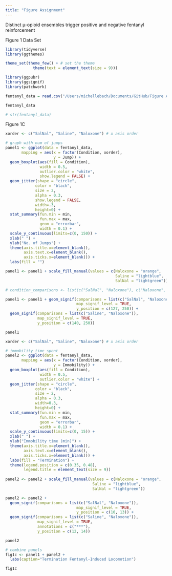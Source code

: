 ```yaml
---
title: "Figure Assignment"
---
```

Distinct µ-opioid ensembles trigger positive and negative fentanyl reinforcement 

Figure 1 Data Set
```r
library(tidyverse)
library(ggthemes)

theme_set(theme_few() + # set the theme
            theme(text = element_text(size = 9)))

library(ggpubr)
library(ggsignif)
library(patchwork)

fentanyl_data = read.csv("/Users/michellebach/Documents/GitHub/Figure Assignment/Compiled_Data.csv")

fentanyl_data

# str(fentanyl_data)
```

Figure 1C
```r
xorder <- c("SalNal", "Saline", "Naloxone") # x axis order
```


```r
# graph with num of jumps
panel1 <- ggplot(data = fentanyl_data,
       mapping = aes(x = factor(Condition, xorder),
                     y = Jump)) + 
  geom_boxplot(aes(fill = Condition),
               width = 0.5,
               outlier.color = "white",
               show.legend = FALSE) +
  geom_jitter(shape = "circle",
             color = "black",
             size = 2,
             alpha = 0.3,
             show.legend = FALSE,
             width=.3, 
             height=0) +
  stat_summary(fun.min = min, 
               fun.max = max, 
               geom = "errorbar", 
               width = 0.1) +
  scale_y_continuous(limits=c(0, 150)) +
  xlab(" ") +
  ylab("No. of Jumps") +
  theme(axis.title.x=element_blank(),
        axis.text.x=element_blank(),
        axis.ticks.x=element_blank()) +
  labs(fill = "")

panel1 <- panel1 + scale_fill_manual(values = c(Naloxone = "orange",
                                                Saline = "lightblue",
                                                SalNal = "lightgreen"))

# condition_comparisons <- list(c("SalNal", "Naloxone"), c("Naloxone", "Saline"))

panel1 <- panel1 + geom_signif(comparisons = list(c("SalNal", "Naloxone")),
                               map_signif_level = TRUE,
                               y_position = c(127, 250)) +
  geom_signif(comparisons = list(c("Saline", "Naloxone")),
              map_signif_level = TRUE,
              y_position = c(140, 250))

panel1
```

```r
xorder <- c("SalNal", "Saline", "Naloxone") # x axis order

# immobility time spent
panel2 <- ggplot(data = fentanyl_data,
       mapping = aes(x = factor(Condition, xorder),
                     y = Immobility)) + 
  geom_boxplot(aes(fill = Condition),
               width = 0.5,
               outlier.color = "white") +
  geom_jitter(shape = "circle",
             color = "black",
             size = 2,
             alpha = 0.3,
             width=0.3,
             height=0) +
  stat_summary(fun.min = min, 
               fun.max = max, 
               geom = "errorbar", 
               width = 0.1) +
  scale_y_continuous(limits=c(0, 15)) +
  xlab(" ") +
  ylab("Immobility time (min)") +
  theme(axis.title.x=element_blank(),
        axis.text.x=element_blank(),
        axis.ticks.x=element_blank()) +
  labs(fill = "Termination") +
  theme(legend.position = c(0.35, 0.48),
        legend.title = element_text(size = 9))
  
panel2 <- panel2 + scale_fill_manual(values = c(Naloxone = "orange",
                                      Saline = "lightblue",
                                      SalNal = "lightgreen"))

panel2 <- panel2 + 
  geom_signif(comparisons = list(c("SalNal", "Naloxone")),
                               map_signif_level = TRUE,
                               y_position = c(10, 13)) +
  geom_signif(comparisons = list(c("Saline", "Naloxone")),
              map_signif_level = TRUE,
              annotations = c("***"),
              y_position = c(12, 14))

panel2 
```


```r
# combine panels
fig1c <- panel1 + panel2 +
  labs(caption="Termination Fentanyl-Induced Locomotion")

fig1c
```

